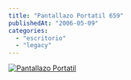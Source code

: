 ```yaml
---
title: "Pantallazo Portatil 659"
publishedAt: "2006-05-09"
categories: 
  - "escritorio"
  - "legacy"
---
```


[![Pantallazo Portatil](http://screenshots.haque.net/screenshots/thumb/31578/thumb-31578.jpg)](http://screenshots.haque.net/screenshots/view/31578/screenshot-31578.jpg)
